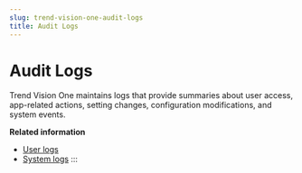 ```yaml
---
slug: trend-vision-one-audit-logs
title: Audit Logs
---
```

# Audit Logs

Trend Vision One maintains logs that provide summaries about user access, app-related actions, setting changes, configuration modifications, and system events.

**Related information**

- [User logs](user-logs.md "Trend Vision One maintains user logs that provide summaries about user access, app-related actions, setting changes, and other configuration modifications on the console, as well as login and logout activities on the Service Gateway.")
- [System logs](system-logs.md "Trend Vision One maintains system logs that provide summaries about system events that occurred.")
:::
